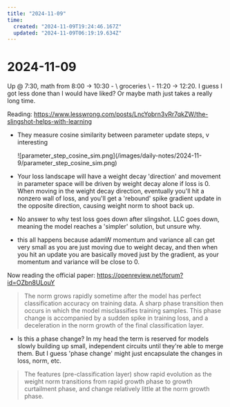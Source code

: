 ```yaml
---
title: "2024-11-09"
time:
  created: "2024-11-09T19:24:46.167Z"
  updated: "2024-11-09T06:19:19.634Z"
---
```


# 2024-11-09

<div className="mt-5 mb-5">
  <SummerDaysGraph day={"2024-11-09"}/>
</div>

Up @ 7:30, math from 8:00 -> 10:30 - \ groceries \ - 11:20 -> 12:20. I guess I got less done than I would have liked? Or maybe math just takes a really long time. 


Reading: https://www.lesswrong.com/posts/LncYobrn3vRr7qkZW/the-slingshot-helps-with-learning

* They measure cosine similarity between parameter update steps, v interesting
  <div className="flex flex-row w-full h-32 mt-10 mb-32">
    ![parameter_step_cosine_sim.png](/images/daily-notes/2024-11-9/parameter_step_cosine_sim.png)
  </div>

* Your loss landscape will have a weight decay 'direction' and movement in parameter space will be driven by weight decay alone if loss is 0. When moving in the weight decay direction, eventually
you'll hit a nonzero wall of loss, and you'll get a 'rebound' spike gradient update in the opposite direction, causing weight norm to shoot back up. 
* No answer to why test loss goes down after slingshot. LLC goes down, meaning the model reaches a 'simpler' solution, but unsure why. 
* this all happens because adamW momentum and variance all can get very small as you are just moving due to weight decay,
 and then when you hit an update you are basically moved just by the gradient, as your momentum and variance will be close to 0.

Now reading the official paper: https://openreview.net/forum?id=OZbn8ULouY

> The norm grows rapidly sometime after the model has perfect classification accuracy on training data.
A sharp phase transition then occurs in which the model misclassifies training samples. This phase
change is accompanied by a sudden spike in training loss, and a deceleration in the norm growth of
the final classification layer.

* Is this a phase change? In my head the term is reserved for models slowly building up small, independent circuits until they're able to merge them. But I guess 'phase change' might just encapsulate
the changes in loss, norm, etc. 

> The features (pre-classification layer) show rapid evolution as the weight norm transitions from rapid
growth phase to growth curtailment phase, and change relatively little at the norm growth phase.




